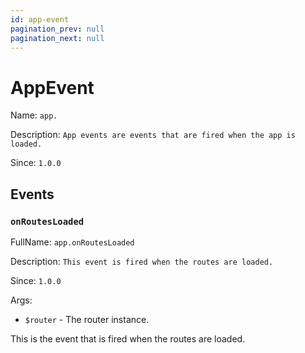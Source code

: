 ```yaml
---
id: app-event
pagination_prev: null
pagination_next: null
---
```


# AppEvent

Name: `app.`

Description: `App events are events that are fired when the app is loaded.`	

Since: `1.0.0`

## Events

### `onRoutesLoaded`

FullName: `app.onRoutesLoaded`

Description: `This event is fired when the routes are loaded.`

Since: `1.0.0`

Args:
- `$router` - The router instance.

This is the event that is fired when the routes are loaded.


